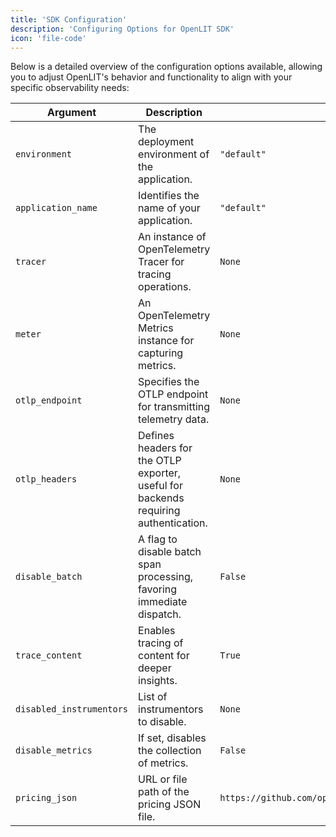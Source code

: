 ```yaml
---
title: 'SDK Configuration'
description: 'Configuring Options for OpenLIT SDK'
icon: 'file-code'
---
```


Below is a detailed overview of the configuration options available, allowing you to adjust OpenLIT's behavior and functionality to align with your specific observability needs:

| Argument                | Description                                                                                   | Default Value  |
|-------------------------|-----------------------------------------------------------------------------------------------|----------------|
| `environment`           | The deployment environment of the application.                                                | `"default"`    |
| `application_name`      | Identifies the name of your application.                                                      | `"default"`    |
| `tracer`                | An instance of OpenTelemetry Tracer for tracing operations.                                   | `None`         |
| `meter`                 | An OpenTelemetry Metrics instance for capturing metrics.                                      | `None`         |
| `otlp_endpoint`         | Specifies the OTLP endpoint for transmitting telemetry data.                                  | `None`         |
| `otlp_headers`          | Defines headers for the OTLP exporter, useful for backends requiring authentication.          | `None`         |
| `disable_batch`         | A flag to disable batch span processing, favoring immediate dispatch.                         | `False`        |
| `trace_content`         | Enables tracing of content for deeper insights.                                               | `True`         |
| `disabled_instrumentors`| List of instrumentors to disable. | `None` |
| `disable_metrics`       | If set, disables the collection of metrics.                                                   | `False`        |
| `pricing_json`          | URL or file path of the pricing JSON file.                                                    | `https://github.com/openlit/openlit/blob/main/assets/pricing.json`        |